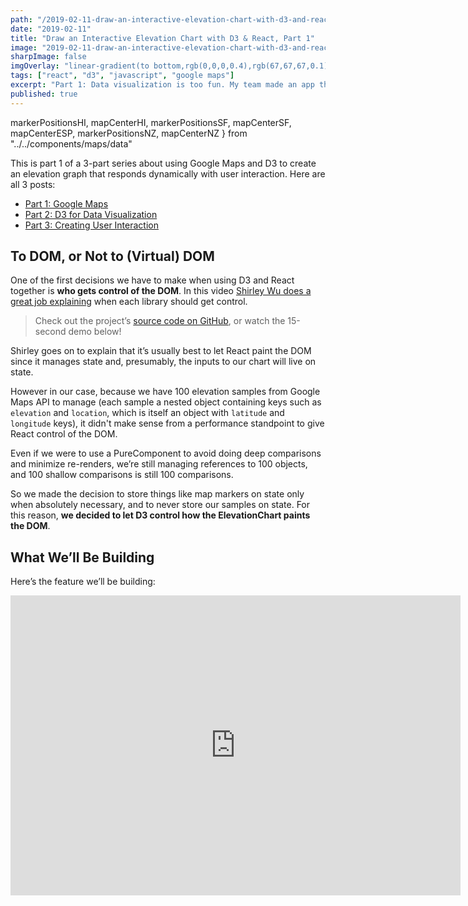 ```yaml
---
path: "/2019-02-11-draw-an-interactive-elevation-chart-with-d3-and-react"
date: "2019-02-11"
title: "Draw an Interactive Elevation Chart with D3 & React, Part 1"
image: "2019-02-11-draw-an-interactive-elevation-chart-with-d3-and-react.gif"
sharpImage: false
imgOverlay: "linear-gradient(to bottom,rgb(0,0,0,0.4),rgb(67,67,67,0.1))"
tags: ["react", "d3", "javascript", "google maps"]
excerpt: "Part 1: Data visualization is too fun. My team made an app that consumes a user’s trip data and uses it to draw cool stuff. Here’s how we used React, D3 and Google Maps to do it."
published: true
---
```



  markerPositionsHI,
  mapCenterHI,
  markerPositionsSF,
  mapCenterSF,
  mapCenterESP,
  markerPositionsNZ,
  mapCenterNZ
} from "../../components/maps/data"

<LoadMapsApi />

This is part 1 of a 3-part series about using Google Maps and D3 to create an elevation graph that responds dynamically with user interaction. Here are all 3 posts:

- [Part 1: Google Maps](/posts/2019-02-11-draw-an-interactive-elevation-chart-with-d3-and-react)
- [Part 2: D3 for Data Visualization](/posts/2019-02-16-draw-an-interactive-elevation-chart-with-d3-and-react)
- [Part 3: Creating User Interaction](/posts/2019-03-27-draw-an-interactive-elevation-chart-with-d3-and-react-pt-3)

## To DOM, or Not to (Virtual) DOM

One of the first decisions we have to make when using D3 and React together is **who gets control of the DOM**. In this video [Shirley Wu does a great job explaining](https://www.youtube.com/watch?v=zXBdNDnqV2Q) when each library should get control.

> Check out the project’s [source code on GitHub](https://github.com/Lambda-School-Labs/LabsPT1_Backwoods), or watch the 15-second demo below!

Shirley goes on to explain that it’s usually best to let React paint the DOM since it manages state and, presumably, the inputs to our chart will live on state.

However in our case, because we have 100 elevation samples from Google Maps API to manage (each sample a nested object containing keys such as `elevation` and `location`, which is itself an object with `latitude` and `longitude` keys), it didn't make sense from a performance standpoint to give React control of the DOM.

Even if we were to use a PureComponent to avoid doing deep comparisons and minimize re-renders, we’re still managing references to 100 objects, and 100 shallow comparisons is still 100 comparisons.

So we made the decision to store things like map markers on state only when absolutely necessary, and to never store our samples on state. For this reason, **we decided to let D3 control how the ElevationChart paints the DOM**.

## What We’ll Be Building

Here’s the feature we’ll be building:

<iframe
  className="youtube-video"
  width="720"
  height="480"
  src="https://www.youtube.com/embed/9HXlmXwyuKk"
  frameBorder="0"
  allow="accelerometer; autoplay; encrypted-media; gyroscope; picture-in-picture"
  allowFullScreen
/>

We have 2 topics to cover: making Google Maps in React and data-visualizations with D3.

**First** we’ll cover 1) configuring and theming your map, 2) adding markers and drawing polylines, 3) dynamically adjusting the map’s “frame”, 4) using InfoWindows to show a marker’s elevation, and 5) getting a list of elevations along a pathline.

**Second** we’ll build an ElevationChart using the list of elevation samples along the pathline. We’ll add interactive features and user hover events to dynamically render a DOM node on the map we created in the first section.

I won’t cover how to get a Google Maps API key, and I assume you have a working knowledge of React lifecycle methods. We’ll be coding everything in JavaScript, but it would not be difficult to port this project to a different language if you prefer.

A detailed API specs is available in the [Google Maps Documentation](https://developers.google.com/maps/documentation/).

## Making Maps with React

This is what we need to do:

1. Get data: We’ll use Google’s Distance and Elevation APIs to create an array with 100 objects representing samples along our polyline
1. Draw the maps: Use the Google Maps API to draw a map and its parts according to the data it receives as input
1. Draw the data: Add the D3 library and draw an SVG chart to represent this data visually
1. Draw the infobox: When a user hovers over the chart, we show the user the Elevation and Grade at that point
1. Draw the blip: Based on where the user hovers, we need to draw a blip (almost a marker, but not quite) on the map at that point along the path

Are you excited? I am too. Let’s get started.

## 1. Get Data

Let’s look at the docs for the Google Maps [Elevation API](https://developers.google.com/maps/documentation/elevation) to see what we’ll be working with.

From the [Google Map Docs](https://developers.google.com/maps/documentation/elevation/intro):

> ...you may request sampled elevation data along paths, allowing you to calculate elevation changes along routes.

This is exactly what we need to do!

**Note:** See the [docs on the LatLng class](https://developers.google.com/maps/documentation/javascript/reference/coordinates#LatLng) and the [Marker API](https://developers.google.com/maps/documentation/javascript/markers) for more info on the Google Maps objects we’ll be working with.

By the end of this post you’ll be defining a custom React map component with a method called `getElevationAlongPath` that does exactly this.

Let’s skim this code so you have an idea where we’re headed, then we’ll fool around with some maps.

```jsx
import React from "react"

// Calculates beeline distance between 2 points along geodesic surface:
const calcDistance = (
  { lat: fromLat, lng: fronLng },
  { lat: toLat, lng: toLng }
) => {
  // Assumes google is available on the window object
  // (we’ll talk about how to handle this later):
  return window.google.maps.geometry.spherical.computeDistanceBetween(
    new window.google.maps.LatLng(fromLat, fromLng),
    new window.google.maps.LatLng(toLat, toLng)
  )
}

export default class ChartWrapper extends React.Component {
  state = {
    distances: [],
    elevations: [],
    markers: []
  }

  // componentDidMount() { ... }
  // componentDidUpdate(prevProps, prevState) { ... }

  // Returns a bunch of elevation samples along the path we provide it:
  getElevationsAlongPath = () => {
    // Check if we have enough markers to make a path (2+):
    if (this.state.markers.length > 1) {
      const elevator = new window.google.maps.ElevationService()
      const latLngs = this.state.markers.map(marker => ({
        lat: marker.getPosition().lat(),
        lng: marker.getPosition().lng()
      }))

      // We can also use the Distance API to calculate distance btwn Markers:
      const { distances } = latLngs.reduce(
        (acc, curr, i, arr) => {
          if (i === arr.length - 1) return acc
          const distances = acc.distances.concat(
            // Use the helper function we defined above:
            calcDistance(
              { lat: curr.lat, lng: curr.lng },
              { lat: arr[i + 1].lat, lng: arr[i + 1].lng }
            )
          )
          return distances
        },
        { distances: [] }
      )

      // API request to get our elevation samples:
      elevator.getElevationAlongPath(
        {
          path: latLngs,
          samples: 100
        },
        results => {
          this.setState({
            distances,
            // We’ll probably want to massage the data shape later:
            elevations: results.map(result => result)
          })
        }
      )
    }
  }

  render() {
    /* ... */
  }
}
```

[See the source code here!](https://github.com/Lambda-School-Labs/LabsPT1_bkwds/blob/master/client/src/components/Maps/SingleTrip/TripPanel.js#L75)

Let’s talk through it.

**First**, `calcDistance` is a helper function that takes 2 objects of shape `{lat: number, lng: number}` and returns the distance between them in meters.

However, if we have 5 markers, there will be 4 distance calculations between them. Having 2 arrays of unequal lengths complicates things, so we initialize the first distance to 0 (lines 36-42).

Now we have 5 markers and 5 distances and we don’t have to do maths later.

**Second**, in lines 49-61 we call the Elevations API, passing in the path we want to take samples from along with the number of samples we want. We ask for 100 samples because again, math is hard.

When we call our method (in our case, inside `componentDidUpdate`), our `ChartWrapper` state will look something like this:

```javascript
{
  distances: [3080.666166039471, 2841.623465928883, /* ... */ ],
  markers: [<GoogleMapsMarkerObject>, <GoogleMapsMarkerObject>, /* ... */ ]
  elevations: [
    {
      elevation: 149.1212768554688,
      location: <GoogleMapsLatLngClass>,
      resolution: 9.543951988220215,

    },
    {
      elevation: 152.5092315673828,
      location: <GoogleMapsLatLngClass>,
      resolution: 9.543951988220215,
    },
    // 98 more elevations...
  ]
}
```

Success! ✨ Let’s start drawing.

## 2. Drawing the Maps

First we’ll render a simple map, because we need to make sure our API key is working and because it’s fun.

### Basic Map with Layer

Let’s start with Madrid. We can use the TransitLayer API to sketch out the arteries of the Metro de Madrid public transit system while we’re at it.

<MapWithMarkers
  type="basic"
  layer="transit"
  mapTypeId="roadmap"
  center={mapCenterESP}
  title="Metro de Madrid"
  theme="day"
  zoom={13.6}
/>

_Sí, tú estás luciendo bien allí, Madrid._

> The Madrid Metro is a rapid transit system serving the city of Madrid, capital of Spain. The system is the 12th longest rapid transit system in the world, with a total length of 293 km, though Madrid is approximately the fiftieth most populous metropolitan area in the world.

> – Wikipedia

### Bounded Map with Markers & Polyline

<!-- prettier-ignore -->
Next we need to draw some markers and connect them by a path (or “polyline”, in Google-Maps-speak). We can’t use the Directions API without a Premium account, and last I checked it takes $10,000 to open one of those. So our polyline will be an approximation of a user’s trajectory rather than a shortest path algorithm.

Our team needed to support rendering this data dynamically based on user input. Dropping, dragging and deleting markers – and then updating map state – is not the focus of this article, plus besides I’m sure you already know how you would go about it. If you’re curious what we did, the [Maps folder of our repo](https://github.com/Lambda-School-Labs/LabsPT1_bkwds/tree/master/client/src/components/Maps) contains all that logic.

**Point being:** We’re going to keep hardcoding values for now, but we’ll switch it up to keep things lively. Let’s go to San Francisco now because I can’t afford to go in real life:

<MapWithMarkers
  type="markersAndPolyline"
  center={mapCenterSF}
  markerPositions={markerPositionsSF}
  zoom={12.8}
  mapTypeId="roadmap"
  theme="comic"
  title="Lombard Street, SF"
/>

Great! We now have 18 markers representing a stroll down Lombard Street.

Notice how clicking “Show Markers” adjusts the map’s zoom and bounds to neatly frame the markers, while hiding them returns our map to its initial state.

<!-- Here’s the method that builds up a `LatLngBounds` object for us and then adjusts our map’s “lens”<span className="asterisk"><a href="#asterisk1">\*</a></span> to contain it: -->

Here’s the method that builds up a `LatLngBounds` object for us and then adjusts our map’s “lens” to contain it:

```javascript
class MyMapComponent extends React.Component {
  setMapBounds = (map, positions) => {
    let bounds = new window.google.maps.LatLngBounds()
    positions.forEach(p => {
      const bound = p.position
        ? { lat: p.position.lat(), lng: p.position.lng() }
        : { lat: p.lat, lng: p.lng }
      bounds.extend(bound)
    })
    map.fitBounds(bounds)
  }

  render() {
    /* ... */
  }
}
```

**Lines 5-7:** If you’ve worked with the GM API for any length of time, you’ve probably gotten tired of keeping track of whether you’re dealing with an instance of the LatLng class — where latitude, for example, is accessible by calling the function `LatLng.position.lat()`.

We got tired of converting back and forth, so we wrote `setMapBounds` to accept either type. For every coordinate object or LatLng instance we pass in, we adjust the outer bounds of our map, and finally we fit the map to those boundaries.

Drawing the polyline is as simple as:

```javascript
class MyMapComponent extends React.Component {
  polyline = null
  drawPath = (map, markers) => () => {
    const path = markers.map(marker => ({
      lat: marker.getPosition().lat(),
      lng: marker.getPosition().lng()
    }))
    const polyline = new window.google.maps.Polyline({
      path,
      strokeColor: "#000c3c",
      strokeOpacity: 1,
      strokeWeight: 2.5
    })
    this.polyline = polyline
    polyline.setMap(map)
    this.setState({ showPath: true })
  }

  render() {
    /* ... */
  }
}
```

Notice that we did not make this method as flexible as `setMapBounds` w/r/t its arguments; we learned the hard way that drawing and especially _redrawing_ polylines is more complex than adjusting the map’s zoom and position. If this seems counterintuitive (it did to me at first), think of changing a map like adjusting a lens, instead of destroying and rebuilding a DOM element: nothing in the environment has actually changed, just your window into the state of the world has shifted.

> The map is not the territory.

> Alfred Korzybski

**Line 14:** We add the polyline to our class for use throughout the rest of the component. We also need to keep track of it so we can remove it later when the user clicks “Hide Path” (“Hide Markers” too, otherwise we’d have a marker-less path floating around with nothing anchoring it down!).

Now let’s get those elevation samples.

### Map Showing Elevation at Locations

<MapWithMarkers
  type="elevationForLocations"
  center={mapCenterHI}
  markerPositions={markerPositionsHI}
  title="Waipio Rd – Waimea, Hawaii"
  theme="retro"
  showDeltas={true}
  zoom={13.7}
/>

Looks like we’re in Hawaii now. What are we doing here?

<img
  src="/images/waipio_road_street_view.jpg"
  alt="Waipio Valley Road - Street View"
  style={{ width: "100%" }}
/>

> [Waipio Valley Road] gains 800 vertical feet (243.84 m) in 0.6 miles (0.9 km) at a 25% average grade, with steeper grades in sections. This is a paved public road but it is open only to 4 wheel drive vehicles. It is the steepest road of its length in the United States.

> – Wikipedia

If you click through the markers you’ll see how quickly the elevation changes. We’ll probably want to start thinking about how to calculate the distance between points, too, so our users have more concrete data to work with when using our app.

Let’s take this a step further. What if we could show users the elevation delta _along_ the path they’ve drawn?

### Fetching Elevation Samples Along a Path

Instead of getting the difference in elevation between each point, we can ask for `n` number of elevation samples along a path. Requesting 100 samples along a polyline, for example, is a relatively cheap request (1 API call) for how much data we get, and our area chart will be that much more granular.

<MapWithMarkers
  type="elevationAlongPath"
  center={mapCenterNZ}
  markerPositions={markerPositionsNZ}
  title="Baldwin St – Dunedin, NZ"
  theme="retro"
  zoom={13.8}
/>

Click “Elevation Samples” and check your browser console to see the raw data the GM API is returning! It’ll be green, like this:

<img src="/images/console_results.png" alt="console results" />
<br />
<br />

Here’s how I wrote the query that I’m using in this blogpost (alternatively, see [how we did it in production](https://github.com/Lambda-School-Labs/LabsPT1_bkwds/blob/6acb51996506f714c16479a274a047bb5d0ae708/client/src/components/Maps/SingleTrip/TripPanel.js#L89)):

```jsx
class MyComponent extends React.Component {
  getElevationAlongPath = (map, polyline) => () => {
    const { maps } = window.google
    const elevator = new maps.ElevationService()
    elevator.getElevationAlongPath(
      { path: polyline.getPath().j, samples: 100 },
      (results, status) => {
        if (status === "OK") {
          // Keep this log around so a reader has access via her console:
          console.info(
            "%c GET ELEVATION ALONG PATH SUCCESS, RESULTS:",
            "background: green; color: white;",
            results
          )
          // Strip off `resolution` field; we don't need it:
          const elevationSamples = results.map(({ elevation, location }) => ({
            elevation,
            location
          }))
          this.setState({ elevationSamples })
        }
      }
    )
  }

  render() {
    /* ... */
  }
}
```

<!--
[Elevation Chart Styles](https://github.com/Lambda-School-Labs/LabsPT1_bkwds/blob/master/client/src/styles/ElevationChart.styles.js#L82) -->

To keep this example simple, we store the elevation samples at `this.state.elevationSamples`, an array containing 100 objects with this shape:

```javascript
{
  elevation: Number,
  location: {
    lat: () => Number,
    lng: () => Number,
  }
  resolution: Number
}
```

If you highlight the `MapWithMarkers` component using React DevTools, you can access the component in your console by asking for `$r`, a new global React DevTools has made available to you.

`$r` is an essential tool for debugging React applications. Here we use it to look at our data exactly as it exists on state. Here it is in action:

<iframe
  className="youtube-video"
  width="720"
  height="480"
  src="https://www.youtube.com/embed/oX3A2gPxv9I"
  frameBorder="0"
  allow="accelerometer; autoplay; encrypted-media; gyroscope; picture-in-picture"
  allowFullScreen
/>

Here’s what I did to access the elevation and created a latLng object from the object at the first index:

```javascript
> es = $r.state.elevationSamples
// => (100) [{...}, {...}, {...}, {...}, ...]
> es.elevation
// => 35.52785110473633
> { lat: es[0].location.lat(), lng: es[0].location.lng() }
// => { lat: -45.84831, lng: 170.53305999999998 }
```

Great. Put those elevations somewhere you won’t lose them – local component state is probably okay if you’re not expecting the values to change much.

Great! On to the next one.

## 3. Drawing the data

For browser performance (and my own sanity), I broke the D3 portion out into a separate post.

#### [Read all the juicy D3 deets here!](/posts/2019-02-16-draw-an-interactive-elevation-chart-with-d3-and-react)

> ... In that Empire, the Art of Cartography attained such Perfection that the map of a single Province occupied the entirety of a City, and the map of the Empire, the entirety of a Province. In time, those Unconscionable Maps no longer satisfied, and the Cartographers Guilds struck a Map of the Empire whose size was that of the Empire, and which coincided point for point with it. The following Generations, who were not so fond of the Study of Cartography as their Forebears had been, saw that that vast map was Useless, and not without some Pitilessness was it, that they delivered it up to the Inclemencies of Sun and Winters. In the Deserts of the West, still today, there are Tattered Ruins of that Map, inhabited by Animals and Beggars; in all the Land there is no other Relic of the Disciplines of Geography.

> [– Borges, “On Exactitude in Science”](https://kwarc.info/teaching/TDM/Borges.pdf)

<!--
<React.Fragment>
  <h5 id="asterisk1" className="asterisk-body">
    “Big” thought of the day: Even though client-side map services are often
    referred to as “canvases”, the user’s interaction with the canvas is more or
    less limited to the bounds of the viewport and the dimensions of the viewbox
    that comprise her interface. In my eyes this muddles the abstraction that a
    map provides, especially given the artist-as-creator connotations a word
    like “canvas” evokes; <i>lens</i> might be a more appropriate metaphor.
    Certainly that the dynamic of our relationship with mapping software could
    be pessimistically summarized as a sequence of Ouija board manipulations
    that either translate or dilate our aperture onto a model that we drew up to
    compensate for the limitations of the human nervous system ought to give us
    pause. Maybe someday mapping softwae will be studied not for its direct
    applications to the physical world around us, but for its wider
    anthropological significance, as artifact.
  </h5>
</React.Fragment>
-->

<hr />

**Note:** This is part 1 of a 3-part series about using Google Maps and D3 to create an elevation graph that responds dynamically with user interaction. Here are all 3 posts:

- [Part 1: Google Maps](/posts/2019-02-11-draw-an-interactive-elevation-chart-with-d3-and-react)
- [Part 2: D3 for Data Visualization](/posts/2019-02-16-draw-an-interactive-elevation-chart-with-d3-and-react)
- [Part 3: Creating User Interaction](/posts/2019-03-27-draw-an-interactive-elevation-chart-with-d3-and-react-pt-3)
